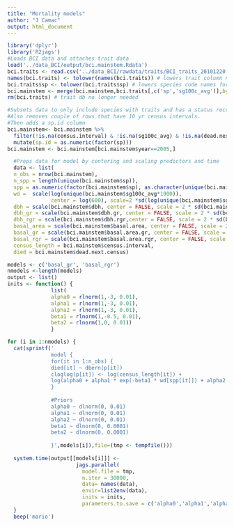 ```yaml
---
title: "Mortality models"
author: "J Camac"
output: html_document
---
```

```r
library('dplyr')
library('R2jags')
#Loads BCI data and attaches trait data
load('../data_BCI/output/bci.mainstem.Rdata')
bci.traits <- read.csv('../data_BCI/rawdata/traits/BCI_traits_20101220.csv')
names(bci.traits) <- tolower(names(bci.traits)) # lowers trait column names for merging
bci.traits$sp <- tolower(bci.traits$sp) # lowers species code names for merging
bci.mainstem <- merge(bci.mainstem,bci.traits[,c('sp','sg100c_avg')],by = 'sp') #only uses species trait data exists for.
rm(bci.traits) # trait db no longer needed

#Subsets data to only include species with traits and has a status record.
#Also removes couple of rows that have 10 yr census intervals.
#Then adds a sp.id column
bci.mainstem<- bci.mainstem %>%
  filter(!is.na(census.interval) & !is.na(sg100c_avg) & !is.na(dead.next.census) & census.interval< 6) %>%
  mutate(sp.id = as.numeric(factor(sp)))
bci.mainstem <- bci.mainstem[bci.mainstem$year==2005,]

  #Preps data for model by centering and scaling predictors and time
  data <- list(
  n_obs = nrow(bci.mainstem),
  n_spp = length(unique(bci.mainstem$sp)),
  spp = as.numeric(factor(bci.mainstem$sp), as.character(unique(bci.mainstem$sp))),
  wd =  scale(log(unique(bci.mainstem$sg100c_avg*1000)), 
              center = log(600), scale=2 *sd(log(unique(bci.mainstem$sg100c_avg*1000))))[,1],
  dbh = scale(bci.mainstem$dbh, center = FALSE, scale = 2 * sd(bci.mainstem$dbh))[,1],
  dbh_gr = scale(bci.mainstem$dbh.gr, center = FALSE, scale = 2 * sd(bci.mainstem$dbh.gr))[,1],
  dbh_rgr = scale(bci.mainstem$dbh.rgr,center = FALSE, scale = 2 * sd(bci.mainstem$dbh.rgr))[,1],
  basal_area = scale(bci.mainstem$basal.area, center = FALSE, scale = 2 * sd(bci.mainstem$basal.area))[,1],
  basal_gr = scale(bci.mainstem$basal.area.gr, center = FALSE, scale = 2 * sd(bci.mainstem$basal.area.gr))[,1],
  basal_rgr = scale(bci.mainstem$basal.area.rgr, center = FALSE, scale = 2 * sd(bci.mainstem$basal.area.rgr))[,1],
  census_length = bci.mainstem$census.interval,
  died = bci.mainstem$dead.next.census)

models <- c('basal_gr', 'basal_rgr')
nmodels <-length(models)
output <- list()
inits <- function() {
              list(    
              alpha0 = rlnorm(1,-3, 0.01),
              alpha1 = rlnorm(1,-3, 0.01),
              alpha2 = rlnorm(1,-3, 0.01),
              beta1 = rlnorm(1,-0.5, 0.01),
              beta2 = rlnorm(1,0, 0.01))
              }

for (i in 1:nmodels) {
  cat(sprintf('
              model {
              for(it in 1:n_obs) {
              died[it] ~ dbern(p[it])
              cloglog(p[it]) <- log(census_length[it]) + 
              log(alpha0 + alpha1 * exp(-beta1 * wd[spp[it]]) + alpha2 * exp(-beta2 * %s[it]))
              }
              
              #Priors
              alpha0 ~ dlnorm(0, 0.01) 
              alpha1 ~ dlnorm(0, 0.01) 
              alpha2 ~ dlnorm(0, 0.01)
              beta1 ~ dlnorm(0, 0.0001)
              beta2 ~ dlnorm(0, 0.0001)
              
              }',models[i]),file=(tmp <- tempfile()))
  
  system.time(output[[models[i]]] <- 
                      jags.parallel(
                        model.file = tmp,
                        n.iter = 30000,
                        data= names(data), 
                        envir=list2env(data),
                        inits = inits,
                        parameters.to.save = c('alpha0','alpha1','alpha2','beta1','beta2')))
  }
  beep('mario')
```